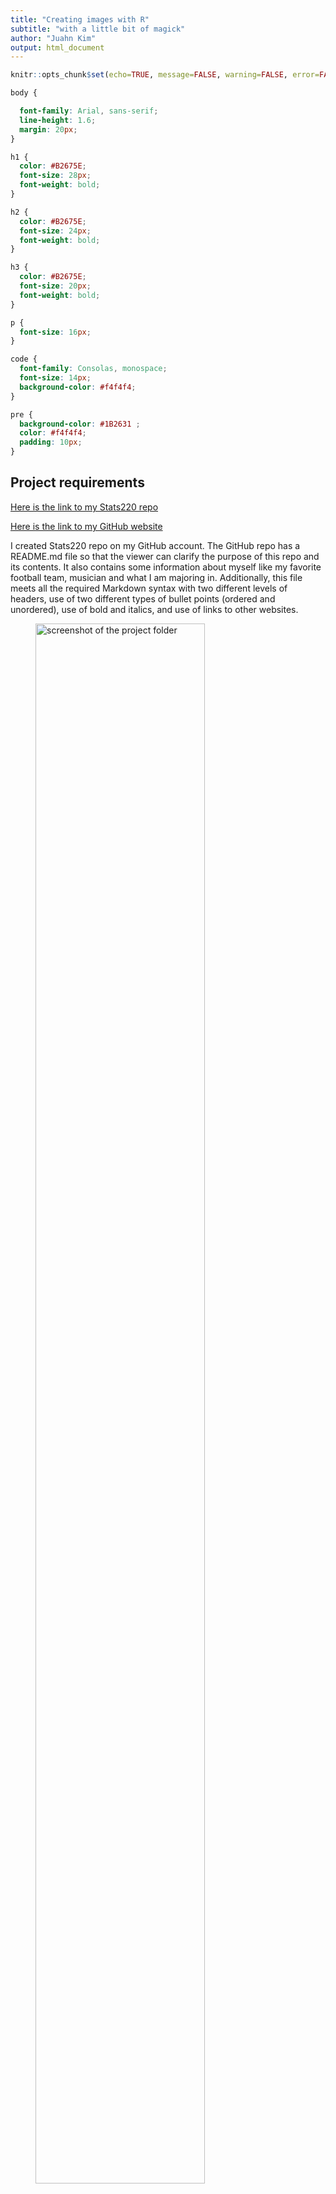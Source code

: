 ---
title: "Creating images with R"
subtitle: "with a little bit of magick"
author: "Juahn Kim"
output: html_document
---

```{r setup, include=FALSE}
knitr::opts_chunk$set(echo=TRUE, message=FALSE, warning=FALSE, error=FALSE)
```

```{css}
body {

  font-family: Arial, sans-serif;
  line-height: 1.6;
  margin: 20px;
}

h1 {
  color: #B2675E;
  font-size: 28px;
  font-weight: bold;
}

h2 {
  color: #B2675E;
  font-size: 24px;
  font-weight: bold;
}

h3 {
  color: #B2675E;
  font-size: 20px;
  font-weight: bold;
}

p {
  font-size: 16px;
}

code {
  font-family: Consolas, monospace;
  font-size: 14px;
  background-color: #f4f4f4;
}

pre {
  background-color: #1B2631 ;
  color: #f4f4f4;
  padding: 10px;
}


```

## Project requirements
<!-- Briefly summarise how you have met the requirements related to working with GitHub (and optionally GitHub pages). Include the links to your repo and to your website (these are different links).-->
[Here is the link to my Stats220 repo](https://github.com/Juka526/stats220)

[Here is the link to my GitHub website](https://juka526.github.io/stats220/)

I created Stats220 repo on my GitHub account.
The GitHub repo has a README.md file so that the viewer can clarify the purpose of this repo and its contents. It also contains some information about myself like my favorite football team, musician and what I am majoring in. Additionally, this file meets all the required Markdown syntax with two different levels of headers, use of two different types of bullet points (ordered and unordered), use of bold and italics, and use of links to other websites.

<!--Include a screenshot of the project folder you have created on your computer using markdown. It should be obvious in the screenshot that you have set up and used .Rproject within RStudio, and all files and images used for this project should be visible.
Write at least 100 words for this section-->
![screenshot of the project folder](folder.png){width=80%}

*project1.Rproj* is clearly in the project folder and all the images used in the animation and meme are in the folder.




<!--Use markdown to display the “inspo” meme (i.e. use ![]())
Describe the key components of the image you re-created and the features you changed
Include the code used to create your meme in the code chunk labelled “meme-code”
When you knit your Rmd file to HTML, your meme will be produced and included in the output (make sure your R code does produce your meme as output)
Include the code used to create your animated meme in the code chunk labelled “animation-code”
When you knit your Rmd file to HTML, your animated meme will NOT be produced and included in the output
Instead, include the GIF you created in Part B using markdown-->
## My meme

### My inspo meme

![](inspo_meme.jpg){width=50%}

The key component I re-created was the text and context of the meme. The text under the picture was "leg day again!" which shows the disappointment from the leg day. The re-created meme has a different background colour of the text box as well as its content to show the disappointment from assignments that I have to do after finishing another assignment. Furthermore, I added one happy dog picture with a text box to show excitement from finishing an assignment and to exaggerate depressing emotions after immense happiness.
```{r meme-code, eval=TRUE}
# Load the magick library
library(magick)

#links to image and set the size
serious_dog <- image_read("https://i.pinimg.com/originals/b1/7e/21/b17e218b08f84b12d346128691cfe02c.jpg") %>%
  image_scale(200)

#links to image and set the size
happy_dog <- image_read("https://static.boredpanda.com/blog/wp-content/uploads/2015/09/10974198_764347496952795_4957312736937536277_o__700.jpg") %>%
  image_scale(200)

#Text box for the serious dog picture 
orange_square <- image_blank(width = 200,
                             height = 100,
                             color = "#e08d3c") %>%
  image_annotate(text = "but.. \nstill have more",
                 color = "#FFFFFF",
                 size = 28,
                 font = "Impact",
                 gravity = "center")

#Text box for the happy dog picture
first_square <- image_blank(width = 200,
            height = 100,
            color = "#448488") %>%
  image_annotate(text = "Finally submit \n an assignment!!",
                  color = "#FFFFFF",
                  size = 28,
                  font = "impact",
                  gravity = "center")

#combine happy_dog and text box
first_row <- c(happy_dog, first_square) %>%
  image_append(stack=TRUE)

#combine cropped serious_dog and text box
second_row <- c(image_crop(serious_dog, "200x200"), orange_square) %>%
  image_append(stack = TRUE)

#put two images with text boxes together
my_meme <- c(first_row, second_row) %>%
  image_append()

#save meme to "my_meme.png"
image_write(my_meme, "my_meme.png")

#displaying my_meme
my_meme
```


```{r animation-code, eval=FALSE}

# Load the magick library
library(magick)

#links to image and set the size
serious_dog <- image_read("https://i.pinimg.com/originals/b1/7e/21/b17e218b08f84b12d346128691cfe02c.jpg") %>%
  image_scale(200)

#links to image and set the size
happy_dog <- image_read("https://static.boredpanda.com/blog/wp-content/uploads/2015/09/10974198_764347496952795_4957312736937536277_o__700.jpg") %>%
  image_scale(200)


#Text box for the serious dog picture
gif_square <- image_blank(width = 200,
                             height = 100,
                             color = "#e08d3c") %>%
  image_annotate(text = "I can't believe it.",
                 color = "#FFFFFF",
                 size = 28,
                 font = "Impact",
                 gravity = "center")

#Text box for the happy dog picture
first_square <- image_blank(width = 200,
            height = 100,
            color = "#448488") %>%
  image_annotate(text = "Finally submit \n an assignment!!",
                  color = "#FFFFFF",
                  size = 28,
                  font = "impact",
                  gravity = "center")

#combine happy_dog and text box
first_row <- c(happy_dog, first_square) %>%
  image_append(stack=TRUE)


#set first_row as a first frame
first_frame <- image_scale(first_row)

#set second frame with spongebob saying "check canvas"
second_frame <- image_scale(image_read("https://media.makeameme.org/created/check-canvas-0e47437a4f.jpg"))

#set third frame with dog showing stack of assignments
third_frame <- image_scale(image_read("https://media.istockphoto.com/id/166223622/photo/school-dog.jpg?s=612x612&w=0&k=20&c=OyEvTWUaPczUz6Cx-wv83XTj_d3frjJiPRgypixVbbk="))

#set fourth_frame with serious_dog with gif_square
fourth_frame <- image_scale(c(image_crop(serious_dog, "200x200"), gif_square) %>%
                              image_append(stack = TRUE))

#set all the frame in one same size and put them altogether
frames <- image_resize(c(first_frame, second_frame, third_frame, fourth_frame), '300x300!')

#make animation with frames with 1fps.
animation <- image_animate(frames, fps = 1)

#save animation "my_animation.gif"
image_write(animation, "my_animation.gif")

#displaying my_animation
my_animation
```
![](my_animation.gif)

## Creativity
I showcased creativity within this project by crafting my meme. Initially, I employed the 'image_resize' feature from the 'magick' library, a technique not addressed in our lectures or labs. During lectures, we solely discussed scaling individual images. However, for my meme, I required all frames/images to be uniform in size, prompting me to utilize the 'image_resize' function.


## Learning reflection

I learned many techniques and how to combine them. Before taking module 1, I did not know other ways like RMD to create HTML, CSS, PPTX, and docx files. Moreover, using rmd is efficient and tidy for combining different techs. CSS, HTML, and R code are written and work together in this one file. Creating memes and animations was interesting because I had not created anything like that before, and thanks to this project, I could quickly learn by utilizing the magick library. I am curious to learn and produce different files, such as PPTX, docx, and R code, to try different libraries.



